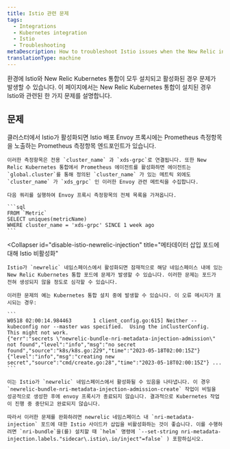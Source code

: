 ```yaml
---
title: Istio 관련 문제
tags:
  - Integrations
  - Kubernetes integration
  - Istio
  - Troubleshooting
metaDescription: How to troubleshoot Istio issues when the New Relic integration is also installed.
translationType: machine
---
```


환경에 Istio와 New Relic Kubernetes 통합이 모두 설치되고 활성화된 경우 문제가 발생할 수 있습니다. 이 페이지에서는 New Relic Kubernetes 통합이 설치된 경우 Istio와 관련된 한 가지 문제를 설명합니다.

## 문제

<CollapserGroup>
  <Collapser
    id="istio-cluster-metrics"
    title="Istio 클러스터의 xds_grpc 지표"
  >
    클러스터에서 Istio가 활성화되면 Istio 배포 Envoy 프록시에는 Prometheus 측정항목을 노출하는 Prometheus 측정항목 엔드포인트가 있습니다.

    이러한 측정항목은 전용 `cluster_name` 과 `xds-grpc`로 연결됩니다. 또한 New Relic Kubernetes 통합에서 Prometheus 에이전트를 활성화하면 에이전트는 `global.cluster`를 통해 정의된 `cluster_name` 가 있는 메트릭 외에도 `cluster_name` 가 `xds_grpc` 인 이러한 Envoy 관련 메트릭을 수집합니다.

    다음 쿼리를 실행하여 Envoy 프록시 측정항목의 전체 목록을 가져옵니다.

    ```sql
    FROM `Metric`
    SELECT uniques(metricName)
    WHERE cluster_name = 'xds-grpc' SINCE 1 week ago
    ```
  </Collapser>

  <Collapser
    id="disable-istio-newrelic-injection"
    title="메타데이터 삽입 포드에 대해 Istio 비활성화"
  >
    Istio가 `newrelic` 네임스페이스에서 활성화되면 잠재적으로 해당 네임스페이스 내에 있는 New Relic Kubernetes 통합 포드에 문제가 발생할 수 있습니다. 이러한 문제는 포드가 전혀 생성되지 않을 정도로 심각할 수 있습니다.

    이러한 문제의 예는 Kubernetes 통합 설치 중에 발생할 수 있습니다. 이 오류 메시지가 표시되는 경우:

    ```
    W0518 02:00:14.984463       1 client_config.go:615] Neither --kubeconfig nor --master was specified.  Using the inClusterConfig.  This might not work.
    {"err":"secrets \"newrelic-bundle-nri-metadata-injection-admission\" not found","level":"info","msg":"no secret found","source":"k8s/k8s.go:229","time":"2023-05-18T02:00:15Z"} {"level":"info","msg":"creating new secret","source":"cmd/create.go:28","time":"2023-05-18T02:00:15Z"} ...
    ```

    이는 Istio가 `newrelic` 네임스페이스에서 활성화될 수 있음을 나타냅니다. 이 경우 `newrelic-bundle-nri-metadata-injection-admission-create` 작업이 비밀을 성공적으로 생성한 후에 envoy 프록시가 종료되지 않습니다. 결과적으로 Kubernetes 작업이 진행 중 중단되고 완료되지 않습니다.

    따라서 이러한 문제를 완화하려면 newrelic 네임스페이스 내 `nri-metadata-injection` 포드에 대한 Istio 사이드카 삽입을 비활성화하는 것이 좋습니다. 이를 수행하려면 `nri-bundle`을(를) 설치할 때 `helm` 명령에 `--set-string nri-metadata-injection.labels."sidecar\.istio\.io/inject"=false` ) 포함하십시오.
  </Collapser>
</CollapserGroup>